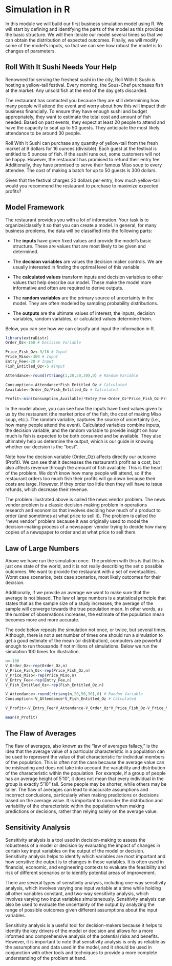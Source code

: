 # Simulation in R

In this module we will build our first business simulation model using R. We will start by defining and identifying the parts of the model as this provides the basic structure. We will then iterate our model several times so that we can obtain the distribution of expected outcomes. Finally, we will modify some of the model's inputs, so that we can see how robust the model is to changes of parameters.

## Roll With It Sushi Needs Your Help

Renowned for serving the freshest sushi in the city, Roll With It Sushi is hosting a yellow-tail festival. Every morning, the Sous-Chef purchases fish at the market. Any unsold fish at the end of the day gets discarded. 

The restaurant has contacted you because they are still determining how many people will attend the event and worry about how this will impact their business financially. To ensure they have enough sushi and budget appropriately, they want to estimate the total cost and amount of fish needed. Based on past events, they expect at least 20 people to attend and have the capacity to seat up to 50 guests. They anticipate the most likely attendance to be around 30 people.

Roll With It Sushi can purchase any quantity of yellow-tail from the fresh market at 9 dollars for 16 ounces (divisible). Each guest at the festival is entitled to 5 ounces of fish. If the sushi runs out, some customers will not be happy. However, the restaurant has promised to refund their entry fee. Additionally, they have promised to serve their famous Miso soup to every attendee. The cost of making a batch for up to 50 guests is 300 dollars. 

Given that the festival charges 20 dollars per entry, how much yellow-tail would you recommend the restaurant to purchase to maximize expected profits?

## Model Framework

The restaurant provides you with a lot of information. Your task is to organize/classify it so that you can create a model. In general, for many business problems, the data will be classified into the following parts:

-   The **inputs** have given fixed values and provide the model's basic structure. These are values that are most likely to be given and determined.

-   The **decision variables** are values the decision maker controls. We are usually interested in finding the optimal level of this variable.

-   The **calculated values** transform inputs and decision variables to other values that help describe our model. These make the model more informative and often are required to derive outputs.

-   The **random variables** are the primary source of uncertainty in the model. They are often modeled by sampling probability distributions.

-   The **outputs** are the ultimate values of interest; the inputs, decision variables, random variables, or calculated values determine them.  

Below, you can see how we can classify and input the information in R.

```r
library(extraDistr)
Order_Oz<-160 # Decision Variable

Price_Fish_Oz<-9/16 # Input
Price_Miso<-300 # Input
Entry_Fee<-20 # Input
Fish_Entitled_Oz<-5 #Input

Attendance<-round(rtriang(1,20,50,30),0) # Random Variable

Consumption<-Attendance*Fish_Entitled_Oz # Calculated 
Available<-Order_Oz/Fish_Entitled_Oz # Calculated

Profit<-min(Consumption,Available)*Entry_Fee-Order_Oz*Price_Fish_Oz-Price_Miso #Outcome

```

In the model above, you can see how the inputs have fixed values given to us by the restaurant (the market price of the fish, the cost of making Miso soup, etc.). The random variable, captures the source of uncertainty (i.e., how many people attend the event). Calculated variables combine inputs, the decision variable, and the random variable to provide insight on how much is fish is expected to be both consumed and be available. They also ultimately help us determine the output, which is our guide in knowing whether our decision is the "best".

Note how the decision variable (Order_Oz) affects directly our outcome (Profit). We can see that it decreases the restaurant's profit as a cost, but also affects revenue through the amount of fish available. This is the heart of the problem. We don't know how many people will attend, so if the restaurant orders too much fish their profits will go down because their costs are large. However, if they order too little then they will have to issue refunds, which decrease their revenue.

The problem illustrated above is called the news vendor problem. The news vendor problem is a classic decision-making problem in operations research and economics that involves deciding how much of a product to order (and sometimes at what price to sell it). The problem is called the "news vendor" problem because it was originally used to model the decision-making process of a newspaper vendor trying to decide how many copies of a newspaper to order and at what price to sell them.

## Law of Large Numbers

Above we have run the simulation once. The problem with this is that this is just one state of the world, and it is not really describing the set o possible outcomes. We want to provide the restaurant with a set of eventualities. Worst case scenarios, bets case scenarios, most likely outcomes for their decision. 

Additionally, if we provide an average we want to make sure that the average is not biased. The law of large numbers is a statistical principle that states that as the sample size of a study increases, the average of the sample will converge towards the true population mean. In other words, as the number of observations increases, the estimate of the population mean becomes more and more accurate.

The code below repeats the simulation not once, or twice, but several times. Although, there is not a set number of times one should run a simulation to get a good estimate of the mean (or distribution), computers are powerful enough to run thousands if not millions of simulations. Below we run the simulation 100 times for illustration.

```r
n<-100
V_Order_Oz<-rep(Order_Oz,n)
V_Price_Fish_Oz<-rep(Price_Fish_Oz,n)
V_Price_Miso<-rep(Price_Miso,n)
V_Entry_Fee<-rep(Entry_Fee,n)
V_Fish_Entitled_Oz<-rep(Fish_Entitled_Oz,n)

V_Attendance<-round(rtriang(n,20,50,30),0) # Random Variable
Consumption<-V_Attendance*V_Fish_Entitled_Oz # Calculated 

V_Profit<-V_Entry_Fee*V_Attendance-V_Order_Oz*V_Price_Fish_Oz-V_Price_Miso

mean(V_Profit)
```

## The Flaw of Averages

The flaw of averages, also known as the "law of averages fallacy," is the idea that the average value of a particular characteristic in a population can be used to represent the value of that characteristic for individual members of the population. This is often not the case because the average value can be misleading and does not take into account the variability and distribution of the characteristic within the population. For example, if a group of people has an average height of 5'10", it does not mean that every individual in the group is exactly 5'10" tall. Some people may be shorter, while others may be taller. The flaw of averages can lead to inaccurate assumptions and incorrect conclusions, particularly when making predictions or decisions based on the average value. It is important to consider the distribution and variability of the characteristic within the population when making predictions or decisions, rather than relying solely on the average value.

## Sensitivity Analysis

Sensitivity analysis is a tool used in decision-making to assess the robustness of a model or decision by evaluating the impact of changes in certain key input variables on the output of the model or decision. Sensitivity analysis helps to identify which variables are most important and how sensitive the output is to changes in those variables. It is often used in financial, economic, and engineering contexts to evaluate the feasibility and risk of different scenarios or to identify potential areas of improvement.

There are several types of sensitivity analysis, including one-way sensitivity analysis, which involves varying one input variable at a time while holding all other variables constant, and two-way sensitivity analysis, which involves varying two input variables simultaneously. Sensitivity analysis can also be used to evaluate the uncertainty of the output by analyzing the range of possible outcomes given different assumptions about the input variables.

Sensitivity analysis is a useful tool for decision-makers because it helps to identify the key drivers of the model or decision and allows for a more informed and comprehensive analysis of the potential risks and benefits. However, it is important to note that sensitivity analysis is only as reliable as the assumptions and data used in the model, and it should be used in conjunction with other tools and techniques to provide a more complete understanding of the problem at hand.
